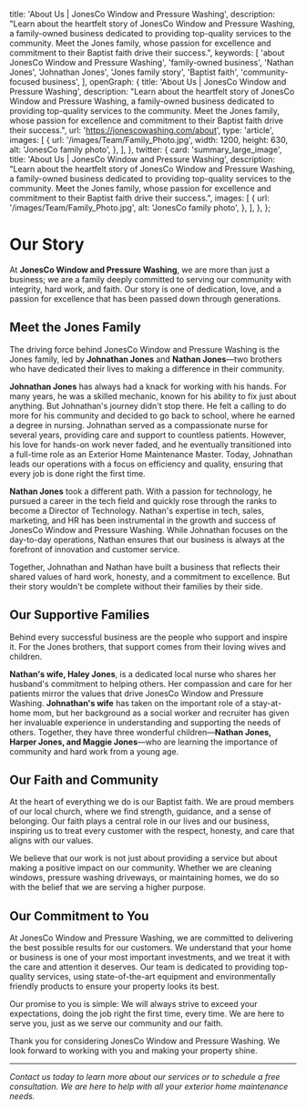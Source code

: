 
  title: 'About Us | JonesCo Window and Pressure Washing',
  description:
    "Learn about the heartfelt story of JonesCo Window and Pressure Washing, a family-owned business dedicated to providing top-quality services to the community. Meet the Jones family, whose passion for excellence and commitment to their Baptist faith drive their success.",
  keywords: [
    'about JonesCo Window and Pressure Washing',
    'family-owned business',
    'Nathan Jones',
    'Johnathan Jones',
    'Jones family story',
    'Baptist faith',
    'community-focused business',
  ],
  openGraph: {
    title: 'About Us | JonesCo Window and Pressure Washing',
    description:
      "Learn about the heartfelt story of JonesCo Window and Pressure Washing, a family-owned business dedicated to providing top-quality services to the community. Meet the Jones family, whose passion for excellence and commitment to their Baptist faith drive their success.",
    url: 'https://jonescowashing.com/about',
    type: 'article',
    images: [
      {
        url: '/images/Team/Family_Photo.jpg',
        width: 1200,
        height: 630,
        alt: 'JonesCo family photo',
      },
    ],
  },
  twitter: {
    card: 'summary_large_image',
    title: 'About Us | JonesCo Window and Pressure Washing',
    description:
      "Learn about the heartfelt story of JonesCo Window and Pressure Washing, a family-owned business dedicated to providing top-quality services to the community. Meet the Jones family, whose passion for excellence and commitment to their Baptist faith drive their success.",
    images: [
      {
        url: '/images/Team/Family_Photo.jpg',
        alt: 'JonesCo family photo',
      },
    ],
  },
};

# Our Story

At **JonesCo Window and Pressure Washing**, we are more than just a business; we are a family deeply committed to serving our community with integrity, hard work, and faith. Our story is one of dedication, love, and a passion for excellence that has been passed down through generations.

## Meet the Jones Family

The driving force behind JonesCo Window and Pressure Washing is the Jones family, led by **Johnathan Jones** and **Nathan Jones**—two brothers who have dedicated their lives to making a difference in their community.

**Johnathan Jones** has always had a knack for working with his hands. For many years, he was a skilled mechanic, known for his ability to fix just about anything. But Johnathan's journey didn't stop there. He felt a calling to do more for his community and decided to go back to school, where he earned a degree in nursing. Johnathan served as a compassionate nurse for several years, providing care and support to countless patients. However, his love for hands-on work never faded, and he eventually transitioned into a full-time role as an Exterior Home Maintenance Master. Today, Johnathan leads our operations with a focus on efficiency and quality, ensuring that every job is done right the first time.

**Nathan Jones** took a different path. With a passion for technology, he pursued a career in the tech field and quickly rose through the ranks to become a Director of Technology. Nathan's expertise in tech, sales, marketing, and HR has been instrumental in the growth and success of JonesCo Window and Pressure Washing. While Johnathan focuses on the day-to-day operations, Nathan ensures that our business is always at the forefront of innovation and customer service.

Together, Johnathan and Nathan have built a business that reflects their shared values of hard work, honesty, and a commitment to excellence. But their story wouldn't be complete without their families by their side.

## Our Supportive Families

Behind every successful business are the people who support and inspire it. For the Jones brothers, that support comes from their loving wives and children.

**Nathan's wife, Haley Jones**, is a dedicated local nurse who shares her husband's commitment to helping others. Her compassion and care for her patients mirror the values that drive JonesCo Window and Pressure Washing. **Johnathan's wife** has taken on the important role of a stay-at-home mom, but her background as a social worker and recruiter has given her invaluable experience in understanding and supporting the needs of others. Together, they have three wonderful children—**Nathan Jones, Harper Jones, and Maggie Jones**—who are learning the importance of community and hard work from a young age.

## Our Faith and Community

At the heart of everything we do is our Baptist faith. We are proud members of our local church, where we find strength, guidance, and a sense of belonging. Our faith plays a central role in our lives and our business, inspiring us to treat every customer with the respect, honesty, and care that aligns with our values.

We believe that our work is not just about providing a service but about making a positive impact on our community. Whether we are cleaning windows, pressure washing driveways, or maintaining homes, we do so with the belief that we are serving a higher purpose.

## Our Commitment to You

At JonesCo Window and Pressure Washing, we are committed to delivering the best possible results for our customers. We understand that your home or business is one of your most important investments, and we treat it with the care and attention it deserves. Our team is dedicated to providing top-quality services, using state-of-the-art equipment and environmentally friendly products to ensure your property looks its best.

Our promise to you is simple: We will always strive to exceed your expectations, doing the job right the first time, every time. We are here to serve you, just as we serve our community and our faith.

Thank you for considering JonesCo Window and Pressure Washing. We look forward to working with you and making your property shine.

---

*Contact us today to learn more about our services or to schedule a free consultation. We are here to help with all your exterior home maintenance needs.*

